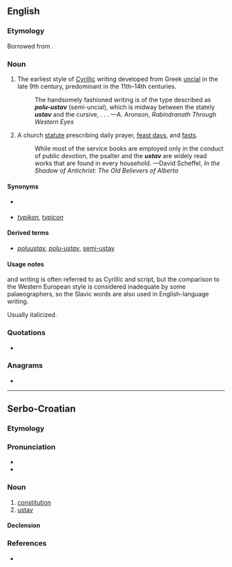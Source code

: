 {{also|ústav}}
==English==
{{wikipedia|Uncial script|mul=Typikon}}

===Etymology===
Borrowed from {{bor|en|cu|оуставъ}}.

===Noun===
{{en-noun}}

# {{lb|en|palaeography}} The earliest style of [[Cyrillic]] writing developed from Greek [[uncial]] in the late 9th century, predominant in the 11th–14th centuries.
#: The handsomely fashioned writing is of the type described as '''''polu-ustav''''' (semi-uncial), which is midway between the stately '''''ustav''''' and the cursive, . . . —A. Aronson, ''Rabindranath Through Western Eyes''
# {{lb|en|Eastern Orthodoxy}} A church [[statute]] prescribing daily prayer, [[feast day]]s, and [[fast]]s.
#: While most of the service books are employed only in the conduct of public devotion, the psalter and the '''''ustav''''' are widely read works that are found in every household. —David Scheffel, ''In the Shadow of Antichrist: The Old Believers of Alberta''

====Synonyms====
* {{sense|palaeography}} {{l|en|uncial}}
* {{sense|Eastern Orthodoxy}} ''[[typikon]]'', ''[[typicon]]''

====Derived terms====
* {{sense|palaeography}} ''[[poluustav]], [[polu-ustav]]'', [[semi-ustav]]

====Usage notes====
{{m|en||Ustav}} and {{m|en|poluustav}} writing is often referred to as Cyrillic {{m|en|uncial}} and {{m|en|semi-uncial}} script, but the comparison to the Western European style is considered inadequate by some palaeographers, so the Slavic words are also used in English-language writing.

Usually italicized.

===Quotations===
* {{seeCites}}

===Anagrams===
* {{anagrams|en|a=astuv|vastu|vatus|vauts}}

----

==Serbo-Croatian==

===Etymology===
{{prefix|sh|u|stav}}

===Pronunciation===
* {{IPA|sh|/ûstaːʋ/}}
* {{hyphenation|sh|u|stav}}

===Noun===
{{sh-noun|g=m|head=ȕstāv}}

# [[constitution]]
# [[#English|ustav]]

====Declension====
{{sh-decl-noun
|ustav|ustavi
|ustava|ustava
|ustavu|ustavima
|ustav|ustave
|ustave|ustavi
|ustavu|ustavima
|ustavom|ustavima
}}

===References===
* {{R:sh:HJP|f19gXRh%2B}}